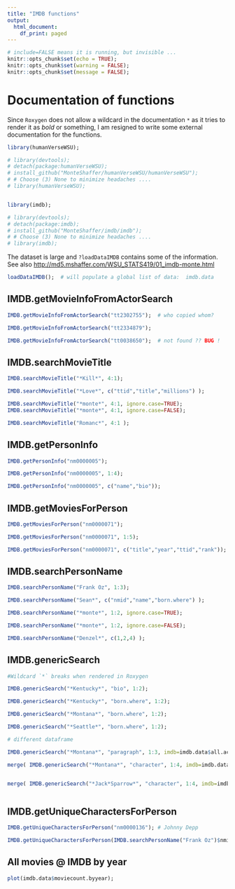 ```yaml
---
title: "IMDB functions"
output:
  html_document:
    df_print: paged
---
```


```r
# include=FALSE means it is running, but invisible ...
knitr::opts_chunk$set(echo = TRUE);
knitr::opts_chunk$set(warning = FALSE);
knitr::opts_chunk$set(message = FALSE);
```

# Documentation of functions

Since `Roxygen` does not allow a wildcard in the documentation `*` as it tries to render it as *bold* or something, I am resigned to write some external documentation for the functions.

```r

library(humanVerseWSU);

# library(devtools);
# detach(package:humanVerseWSU);
# install_github("MonteShaffer/humanVerseWSU/humanVerseWSU");
# # Choose (3) None to minimize headaches ....
# library(humanVerseWSU);


library(imdb);

# library(devtools);
# detach(package:imdb);
# install_github("MonteShaffer/imdb/imdb");
# # Choose (3) None to minimize headaches ....
# library(imdb);

```

The dataset is large and `?loadDataIMDB` contains some of the information.  See also <http://md5.mshaffer.com/WSU_STATS419/01_imdb-monte.html>

```r

loadDataIMDB();  # will populate a global list of data:  imdb.data

```

## IMDB.getMovieInfoFromActorSearch

```r

IMDB.getMovieInfoFromActorSearch("tt2302755");  # who copied whom?

IMDB.getMovieInfoFromActorSearch("tt2334879");

IMDB.getMovieInfoFromActorSearch("tt0038650");  # not found ?? BUG !

```


## IMDB.searchMovieTitle

```r

IMDB.searchMovieTitle("*Kill*", 4:1);

IMDB.searchMovieTitle("*Love*", c("ttid","title","millions") );

IMDB.searchMovieTitle("*monte*", 4:1, ignore.case=TRUE);
IMDB.searchMovieTitle("*monte*", 4:1, ignore.case=FALSE);

IMDB.searchMovieTitle("Romanc*", 4:1 );

```


## IMDB.getPersonInfo

```r


IMDB.getPersonInfo("nm0000005");

IMDB.getPersonInfo("nm0000005", 1:4);

IMDB.getPersonInfo("nm0000005", c("name","bio"));

```

## IMDB.getMoviesForPerson

```r


IMDB.getMoviesForPerson("nm0000071");

IMDB.getMoviesForPerson("nm0000071", 1:5);

IMDB.getMoviesForPerson("nm0000071", c("title","year","ttid","rank"));

```


## IMDB.searchPersonName

```r



IMDB.searchPersonName("Frank Oz", 1:3);

IMDB.searchPersonName("Sean*", c("nmid","name","born.where") );

IMDB.searchPersonName("*monte*", 1:2, ignore.case=TRUE);

IMDB.searchPersonName("*monte*", 1:2, ignore.case=FALSE);

IMDB.searchPersonName("Denzel*", c(1,2,4) );

```

## IMDB.genericSearch

```r


#Wildcard `*` breaks when rendered in Roxygen

IMDB.genericSearch("*Kentucky*", "bio", 1:2);

IMDB.genericSearch("*Kentucky*", "born.where", 1:2);

IMDB.genericSearch("*Montana*", "born.where", 1:2);

IMDB.genericSearch("*Seattle*", "born.where", 1:2);

# different dataframe

IMDB.genericSearch("*Montana*", "paragraph", 1:3, imdb=imdb.data$all.actors.movies);

merge( IMDB.genericSearch("*Montana*", "character", 1:4, imdb=imdb.data$all.movies.actors.characters), imdb.data$all.actors.movies, by="ttid" );


merge( IMDB.genericSearch("*Jack*Sparrow*", "character", 1:4, imdb=imdb.data$all.movies.actors.characters), imdb.data$all.actors.movies, by="ttid" );



```


## IMDB.getUniqueCharactersForPerson

```r

IMDB.getUniqueCharactersForPerson("nm0000136"); # Johnny Depp

IMDB.getUniqueCharactersForPerson(IMDB.searchPersonName("Frank Oz")$nmid[1]);

```

## All movies @ IMDB by year

```r

plot(imdb.data$moviecount.byyear);

```
